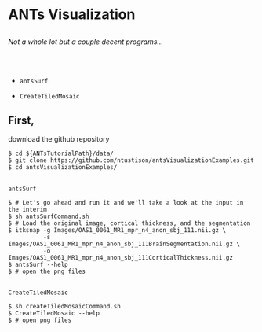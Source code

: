 # ANTs Visualization

##

_Not a whole lot but a couple decent programs..._

<BR><BR>

* ```antsSurf```

* ```CreateTiledMosaic```


## First,

download the github repository

~~~~~~~~~~~~~~~~~~~~~~~~~~~
$ cd ${ANTsTutorialPath}/data/
$ git clone https://github.com/ntustison/antsVisualizationExamples.git
$ cd antsVisualizationExamples/
~~~~~~~~~~~~~~~~~~~~~~~~~~~

##

```antsSurf```

~~~~~~~~~~~~~~~~~~~~~~~~~~~
$ # Let's go ahead and run it and we'll take a look at the input in the interim
$ sh antsSurfCommand.sh
$ # Load the original image, cortical thickness, and the segmentation
$ itksnap -g Images/OAS1_0061_MR1_mpr_n4_anon_sbj_111.nii.gz \
          -s Images/OAS1_0061_MR1_mpr_n4_anon_sbj_111BrainSegmentation.nii.gz \
          -o Images/OAS1_0061_MR1_mpr_n4_anon_sbj_111CorticalThickness.nii.gz
$ antsSurf --help
$ # open the png files
~~~~~~~~~~~~~~~~~~~~~~~~~~~

##

```CreateTiledMosaic```

~~~~~~~~~~~~~~~~~~~~~~~~~~~
$ sh createTiledMosaicCommand.sh
$ CreateTiledMosaic --help
$ # open png files
~~~~~~~~~~~~~~~~~~~~~~~~~~~



